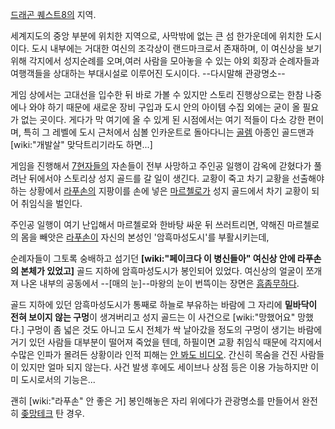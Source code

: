 [[드래곤 퀘스트8]]의 지역.

세계지도의 중앙 부분에 위치한 지역으로, 사막밖에 없는 큰 섬 한가운데에 위치한 도시이다. 도시 내부에는 거대한 여신의 조각상이 랜드마크로서 존재하며, 이 여신상을 보기 위해 각지에서 성지순례를 오며,여러 사람을 모아놓을 수 있는 야외 회장과 순례자들과 여행객들을 상대하는 부대시설로 이루어진 도시이다. --다시말해 관광명소--

게임 상에서는 고대선을 입수한 뒤 바로 가볼 수 있지만 스토리 진행상으로는 한참 나중에나 와야 하기 때문에 새로운 장비 구입과 도시 안의 아이템 수집 외에는 굳이 올 필요가 없는 곳이다. 게다가 막 여기에 올 수 있게 된 시점에서는 여기 적들이 다소 강한 편이며, 특히 그 레벨에 도시 근처에서 심볼 인카운트로 돌아다니는 [[골렘]] 아종인 골드맨과 [wiki:"개발살" 맞닥트리기라도 하면...]

게임을 진행해서 [[7현자]]들의 자손들이 전부 사망하고 주인공 일행이 감옥에 갇혔다가 풀려난 뒤에서야 스토리상 성지 골드를 갈 일이 생긴다. 교황이 죽고 차기 교황을 선출해야 하는 상황에서 [[라푸손]]의 지팡이를 손에 넣은 [[마르첼로]]가 성지 골드에서 차기 교황이 되어 취임식을 벌인다.

주인공 일행이 여기 난입해서 마르첼로와 한바탕 싸운 뒤 쓰러트리면, 약해진 마르첼로의 몸을 빼앗은 [[라푸손]]이 자신의 본성인 '암흑마성도시'를 부활시키는데,

순례자들이 그토록 숭배하고 섬기던 '''[wiki:"페이크다 이 병신들아" 여신상 안에 라푸손의 본체가 있었고]''' 골드 지하에 암흑마성도시가 봉인되어 있었다. 여신상의 얼굴이 쪼개져 나온 내부의 공동에서 --[매의 눈]--마왕의 눈이 번뜩이는 장면은 [[흠좀무]]하다.

골드 지하에 있던 암흑마성도시가 통째로 하늘로 부유하는 바람에 그 자리에 '''밑바닥이 전혀 보이지 않는 구멍'''이 생겨버리고 성지 골드는 이 사건으로 [wiki:"망했어요" 망했다.] 구멍이 좀 넓은 것도 아니고 도시 전체가 싹 날아갔을 정도의 구멍이 생기는 바람에 거기 있던 사람들 대부분이 떨어져 죽었을 텐데, 하필이면 교황 취임식 때문에 각지에서 수많은 인파가 몰려든 상황이라 인적 피해는 [[안 봐도 비디오]]. 간신히 목숨을 건진 사람들이 있지만 얼마 되지 않는다. 사건 발생 후에도 세이브나 상점 등은 이용 가능하지만 이미 도시로서의 기능은...

괜히 [wiki:"라푸손" 안 좋은 거] 봉인해놓은 자리 위에다가 관광명소를 만들어서 완전히 [[좆망]]테크 탄 경우.
